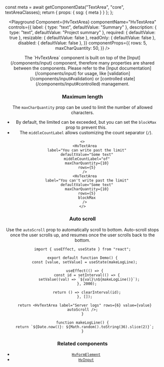 

  const meta = await getComponentData("TextArea", "core", textAreaClasses);
  return { props: { ssg: { meta } } };
};

<Header />

<Playground
  Component={HvTextArea}
  componentName="HvTextArea"
  controls={{
    label: { type: "text", defaultValue: "Summary" },
    description: { type: "text", defaultValue: "Project summary" },
    required: { defaultValue: true },
    resizable: { defaultValue: false },
    readOnly: { defaultValue: false },
    disabled: { defaultValue: false },
  }}
  componentProps={{
    rows: 5,
    maxCharQuantity: 50,
  }}
/>

<Callout type="info">
  The `HvTextArea` component is built on top of the [Input](/components/input)
  component, therefore many properties are shared between the components. Please
  refer to the [Input documentation](/components/input) for usage, like
  [validation](/components/input#validation) or [controlled
  state](/components/input#controlled) management.
</Callout>

### Maximum length

The `maxCharQuantity` prop can be used to limit the number of allowed characters.

- By default, the limited can be exceeded, but you can set the `blockMax` prop to prevent this.
- The `middleCountLabel` allows customizing the count separator (`/`).

```tsx live
<>
  <HvTextArea
    label="You can write past the limit"
    defaultValue="Some text"
    middleCountLabel="of"
    maxCharQuantity={10}
    rows={5}
  />
  <HvTextArea
    label="You can't write past the limit"
    defaultValue="Some text"
    maxCharQuantity={10}
    rows={5}
    blockMax
  />
</>
```

### Auto scroll

Use the `autoScroll` prop to automatically scroll to bottom. Auto-scroll stops once the user scrolls up, and resumes once the user scrolls back to the bottom.

```tsx live
import { useEffect, useState } from "react";

export default function Demo() {
  const [value, setValue] = useState(makeLogLine);

  useEffect(() => {
    const id = setInterval(() => {
      setValue((val) => `${val}\n${makeLogLine()}`);
    }, 2000);

    return () => clearInterval(id);
  }, []);

  return <HvTextArea label="Server logs" rows={6} value={value} autoScroll />;
}

function makeLogLine() {
  return `${Date.now()}: ${Math.random().toString(36).slice(2)}`;
}
```

### Related components

- [`HvFormElement`](/components/form-element)
- [`HvInput`](/components/input)
